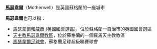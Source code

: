 {{noteTA
|1=zh-hans:马瑟韦尔; zh-hant:馬瑟韋爾; zh-tw:馬瑟威爾;
}}
'''[[馬瑟韋爾|馬瑟韋爾]]'''（Motherwell）是英國蘇格蘭的一座城市

'''馬瑟韋爾'''也可以指：
* [[馬瑟韋爾和威蕭_(英國國會選區)|馬瑟韋爾和威蕭 (英國國會選區)]]，位於蘇格蘭一自治市的英國國會選區
* [[天主教馬瑟韋爾教區|天主教馬瑟韋爾教區]]，位於蘇格蘭的一個羅馬天主教教區
* [[馬瑟韋爾足球會|馬瑟韋爾足球會]]，蘇格蘭足球超級聯賽球會
{{disambig|M|cat=英語譯名消歧義}}